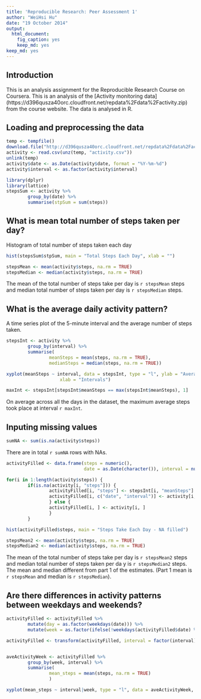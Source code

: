 ```yaml
---
title: 'Reproducible Research: Peer Assessment 1'
author: "WeiHsi Hu"
date: "19 October 2014"
output:
  html_document:
    fig_caption: yes
    keep_md: yes
keep_md: yes
---
```

## Introduction

This is an analysis assignment for the Reproducible Research Course on Coursera. This is an analysis of the [Activity monitoring data] (https://d396qusza40orc.cloudfront.net/repdata%2Fdata%2Factivity.zip) from the course website. The data is analysed in R.

## Loading and preprocessing the data

```r
temp <- tempfile()
download.file("http://d396qusza40orc.cloudfront.net/repdata%2Fdata%2Factivity.zip", temp)
activity <- read.csv(unz(temp, "activity.csv"))
unlink(temp)
activity$date <- as.Date(activity$date, format = "%Y-%m-%d")
activity$interval <- as.factor(activity$interval)
```

```r
library(dplyr)
library(lattice)
stepsSum <- activity %>%
        group_by(date) %>%
        summarise(stpSum = sum(steps))
```

## What is mean total number of steps taken per day?

Histogram of total number of steps taken each day

```r
hist(stepsSum$stpSum, main = "Total Steps Each Day", xlab = "")
```


``` r
stepsMean <- mean(activity$steps, na.rm = TRUE)
stepsMedian <- median(activity$steps, na.rm = TRUE)
```

The mean of the total number of steps take per day is `r stepsMean` steps and median total number of steps taken per day is `r stepsMedian` steps.

## What is the average daily activity pattern?

A time series plot of the 5-minute interval and the average number of steps taken.
``` r
stepsInt <- activity %>%
        group_by(interval) %>%
        summarise(
                meanSteps = mean(steps, na.rm = TRUE),
                medianSteps = median(steps, na.rm = TRUE))

xyplot(meanSteps ~ interval, data = stepsInt, type = "l", ylab = "Average Number of Steps", 
                    xlab = "Intervals")
```

``` r
maxInt <- stepsInt[stepsInt$meanSteps == max(stepsInt$meanSteps), 1]
```

On average across all the days in the dataset, the maximum average steps took place at interval `r maxInt`.

## Inputing missing values

``` r
sumNA <- sum(is.na(activity$steps))
```
 
There are in total `r sumNA` rows with NAs.

``` r
activityFilled <- data.frame(steps = numeric(), 
                             date = as.Date(character()), interval = numeric())

for(i in 1:length(activity$steps)) {
        if(is.na(activity[i, "steps"])) {
                activityFilled[i, "steps"] <- stepsInt[i, "meanSteps"]
                activityFilled[i, c("date", "interval")] <- activity[i, c("date", "interval")]
                } else {
                activityFilled[i, ] <- activity[i, ]
                }
        }
```

``` r
hist(activityFilled$steps, main = "Steps Take Each Day - NA filled")
```

``` r
stepsMean2 <- mean(activity$steps, na.rm = TRUE)
stepsMedian2 <- median(activity$steps, na.rm = TRUE)
```

The mean of the total number of steps take per day is `r stepsMean2` steps and median total number of steps taken per da y is `r stepsMedian2` steps. The mean and median different from part 1 of the estimates. (Part 1 mean is `r stepsMean` and median is `r stepsMedian`).

## Are there differences in activity patterns between weekdays and weekends?

``` r
activityFilled <- activityFilled %>%
        mutate(day = as.factor(weekdays(date))) %>%
        mutate(week = as.factor(ifelse(!weekdays(activityFilled$date) %in% c("Saturday", "Sunday"), "weekday", "weekend")))

activityFilled <- transform(activityFilled, interval = factor(interval))


aveActivityWeek <- activityFilled %>%
        group_by(week, interval) %>%
        summarise(
                mean_steps = mean(steps, na.rm = TRUE)
                )
```

```r
xyplot(mean_steps ~ interval|week, type = "l", data = aveActivityWeek, layout = c(1, 2), xlab = "Steps", ylab = "Intervals")
```



